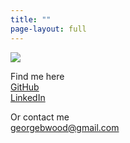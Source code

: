 ```yaml
---
title: ""
page-layout: full
---
```



::: grid

::: {.g-col-12 .g-col-md-4}
![](images/headshot_bw3.jpg)

Find me here\
[GitHub](https://github.com/george-wood)\
[LinkedIn](https://www.linkedin.com/in/george-wood-72a262a9/)

Or contact me\
[georgebwood\@gmail.com](mailto:georgebwood@gmail.com)
:::

:::
